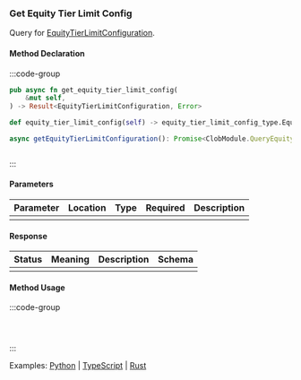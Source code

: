 ### Get Equity Tier Limit Config

Query for [EquityTierLimitConfiguration].

[EquityTierLimitConfiguration]: /https://docs.rs/dydx-proto/0.2.0/x86_64-unknown-linux-gnu/dydx_proto/dydxprotocol/clob/struct.EquityTierLimitConfiguration.html

#### Method Declaration

:::code-group

```rust [Rust]
pub async fn get_equity_tier_limit_config(
    &mut self,
) -> Result<EquityTierLimitConfiguration, Error>
```

```python [Python]
def equity_tier_limit_config(self) -> equity_tier_limit_config_type.EquityTierLimitConfiguration
```

```typescript [TypeScript]
async getEquityTierLimitConfiguration(): Promise<ClobModule.QueryEquityTierLimitConfigurationResponse>
```

```url [API]
```

:::

#### Parameters

| Parameter | Location | Type  | Required | Description |
| --------- | -------- | ----- | -------- | ----------- |
|           |          |       |          |             |

#### Response

| Status | Meaning | Description | Schema |
| ------ | ------- | ----------- | ------ |
|        |         |             |        |

#### Method Usage

:::code-group

```rust [Rust]
```

```python [Python]

```

```typescript [TypeScript]

```

:::

Examples: [Python] | [TypeScript] | [Rust]

[Python]: https://github.com/dydxprotocol/v4-clients/blob/3e8c7e1b960291b7ef273962d374d9934a5c4d33/v4-client-py-v2/examples/validator_get_example.py#L134
[TypeScript]: https://github.com/dydxprotocol/v4-clients/blob/3e8c7e1b960291b7ef273962d374d9934a5c4d33/v4-client-js/examples/validator_get_example.ts#L89
[Rust]: https://github.com/dydxprotocol/v4-clients/blob/3e8c7e1b960291b7ef273962d374d9934a5c4d33/v4-client-rs/client/examples/validator_get.rs#L89